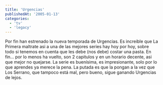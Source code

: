```yaml
---
title: 'Urgencias'
publishedAt: '2005-01-13'
categories:
  - 'tv'
  - 'legacy'
---
```


Por fin han estrenado la nueva temporada de Urgencias. Es increible que La Primera maltrate asi a una de las mejores series hay hoy por hoy, sobre todo si tenemos en cuenta que les debe (nos debe) costar una pasta. En fin... por lo menos ha vuelto, son 2 capitulos y en un horario decente, asi que mejor no quejarse. La serie es buenísima, es impresionante, solo por lo que aprendes ya merece la pena. La putada es que la pongan a la vez que Los Serrano, que tampoco está mal, pero bueno, sigue ganando Urgencias de lejos.
